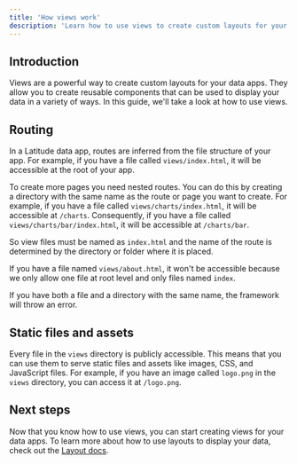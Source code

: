 ```yaml
---
title: 'How views work'
description: 'Learn how to use views to create custom layouts for your data apps.'
---
```



<Pixel /> 

## Introduction

Views are a powerful way to create custom layouts for your data apps. They allow you to create reusable components that can be used to display your data in a variety of ways. In this guide, we'll take a look at how to use views.

## Routing

In a Latitude data app, routes are inferred from the file structure of your app. For example, if you have a file called `views/index.html`, it will be accessible at the root of your app. 

To create more pages you need nested routes. You can do this by creating a directory with the same name as the route or page you want to create. For example, if you have a file called `views/charts/index.html`, it will be accessible at `/charts`. Consequently, if you have a file called `views/charts/bar/index.html`, it will be accessible at `/charts/bar`.

<Note>So view files must be named as `index.html` and the name of the route is determined by the directory or folder where it is placed.</Note>

If you have a file named `views/about.html`, it won't be accessible because we only allow one file at root level and only files named `index`.

If you have both a file and a directory with the same name, the framework will throw an error.

## Static files and assets
Every file in the `views` directory is publicly accessible. This means that you can use them to serve static files and assets like images, CSS, and JavaScript files. For example, if you have an image called `logo.png` in the `views` directory, you can access it at `/logo.png`.

## Next steps

Now that you know how to use views, you can start creating views for your data apps. To learn more about how to use layouts to display your data, check out the [Layout docs](/views/basics/layout).
